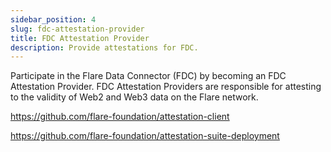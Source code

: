 ```yaml
---
sidebar_position: 4
slug: fdc-attestation-provider
title: FDC Attestation Provider
description: Provide attestations for FDC.
---
```


Participate in the Flare Data Connector (FDC) by becoming an FDC Attestation Provider. FDC Attestation Providers are responsible for attesting to the validity of Web2 and Web3 data on the Flare network.

https://github.com/flare-foundation/attestation-client

https://github.com/flare-foundation/attestation-suite-deployment
